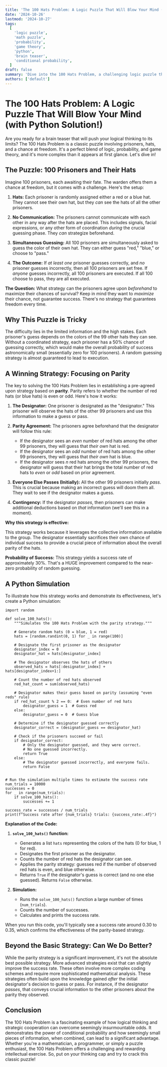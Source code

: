 ```yaml
---
title: 'The 100 Hats Problem: A Logic Puzzle That Will Blow Your Mind (with Python Solution!)'
date: '2024-10-26'
lastmod: '2024-10-27'
tags:
  [
    'logic puzzle',
    'math puzzle',
    'probability',
    'game theory',
    'python',
    'brain teaser',
    'conditional probability',
  ]
draft: false
summary: 'Dive into the 100 Hats Problem, a challenging logic puzzle that tests your conditional probability and teamwork skills. We will explore the puzzle, discuss optimal strategies, and even provide a Python simulation to demonstrate the solution!'
authors: ['default']
---
```


# The 100 Hats Problem: A Logic Puzzle That Will Blow Your Mind (with Python Solution!)

Are you ready for a brain teaser that will push your logical thinking to its limits? The 100 Hats Problem is a classic puzzle involving prisoners, hats, and a chance at freedom. It's a perfect blend of logic, probability, and game theory, and it's more complex than it appears at first glance. Let's dive in!

## The Puzzle: 100 Prisoners and Their Hats

Imagine 100 prisoners, each awaiting their fate. The warden offers them a chance at freedom, but it comes with a challenge. Here's the setup:

1.  **Hats:** Each prisoner is randomly assigned either a red or a blue hat. They cannot see their own hat, but they _can_ see the hats of all the other prisoners.

2.  **No Communication:** The prisoners cannot communicate with each other in any way after the hats are placed. This includes signals, facial expressions, or any other form of coordination _during_ the crucial guessing phase. They _can_ strategize beforehand.

3.  **Simultaneous Guessing:** All 100 prisoners are simultaneously asked to guess the color of their own hat. They can either guess "red," "blue," or choose to "pass."

4.  **The Outcome:** If _at least one_ prisoner guesses correctly, and _no_ prisoner guesses incorrectly, then all 100 prisoners are set free. If _anyone_ guesses incorrectly, all 100 prisoners are executed. If all 100 choose to pass, they are all executed.

**The Question:** What strategy can the prisoners agree upon _beforehand_ to maximize their chances of survival? Keep in mind they want to _maximize_ their chance, not guarantee success. There's no strategy that guarantees freedom every time.

## Why This Puzzle is Tricky

The difficulty lies in the limited information and the high stakes. Each prisoner's guess depends on the colors of the 99 other hats they can see. Without a coordinated strategy, each prisoner has a 50% chance of guessing correctly, which would make the overall probability of success astronomically small (essentially zero for 100 prisoners). A random guessing strategy is almost guaranteed to lead to execution.

## A Winning Strategy: Focusing on Parity

The key to solving the 100 Hats Problem lies in establishing a pre-agreed upon strategy based on **parity**. Parity refers to whether the number of red hats (or blue hats) is even or odd. Here's how it works:

1. **The Designator:** One prisoner is designated as the "designator." This prisoner will observe the hats of the other 99 prisoners and use this information to make a guess or pass.

2. **Parity Agreement:** The prisoners agree beforehand that the designator will follow this rule:

   - If the designator sees an _even_ number of red hats among the other 99 prisoners, they will guess that _their own_ hat is red.
   - If the designator sees an _odd_ number of red hats among the other 99 prisoners, they will guess that _their own_ hat is blue.
   - If the designator sees _n_ red hats among the other 99 prisoners, the designator will guess that their hat brings the total number of red hats to _even_ or _odd_ based on prior agreement.

3. **Everyone Else Passes (Initially):** All the other 99 prisoners initially _pass_. This is crucial because making an incorrect guess will doom them all. They wait to see if the designator makes a guess.

4. **Contingency:** If the designator _passes_, then prisoners can make additional deductions based on _that_ information (we'll see this in a moment).

**Why this strategy is effective:**

This strategy works because it leverages the collective information available to the group. The designator essentially sacrifices their own chance of individual success to provide a crucial piece of information about the overall parity of the hats.

**Probability of Success:** This strategy yields a success rate of approximately 30%. That's a HUGE improvement compared to the near-zero probability of random guessing.

## A Python Simulation

To illustrate how this strategy works and demonstrate its effectiveness, let's create a Python simulation:

```plaintext
import random

def solve_100_hats():
    """Simulates the 100 Hats Problem with the parity strategy."""

    # Generate random hats (0 = blue, 1 = red)
    hats = [random.randint(0, 1) for _ in range(100)]

    # Designate the first prisoner as the designator
    designator_index = 0
    designator_hat = hats[designator_index]

    # The designator observes the hats of others
    observed_hats = hats[:designator_index] + hats[designator_index+1:]

    # Count the number of red hats observed
    red_hat_count = sum(observed_hats)

    # Designator makes their guess based on parity (assuming "even reds" rule)
    if red_hat_count % 2 == 0:  # Even number of red hats
        designator_guess = 1  # Guess red
    else:
        designator_guess = 0  # Guess blue

    # Determine if the designator guessed correctly
    designator_correct = (designator_guess == designator_hat)

    # Check if the prisoners succeed or fail
    if designator_correct:
        # Only the designator guessed, and they were correct.
        # No one guessed incorrectly.
        return True
    else:
        # The designator guessed incorrectly, and everyone fails.
        return False


# Run the simulation multiple times to estimate the success rate
num_trials = 10000
successes = 0
for _ in range(num_trials):
    if solve_100_hats():
        successes += 1

success_rate = successes / num_trials
print(f"Success rate after {num_trials} trials: {success_rate:.4f}")
```

**Explanation of the Code:**

1.  **`solve_100_hats()` function:**

    - Generates a list `hats` representing the colors of the hats (0 for blue, 1 for red).
    - Designates the first prisoner as the designator.
    - Counts the number of red hats the designator can see.
    - Applies the parity strategy: guesses red if the number of observed red hats is even, and blue otherwise.
    - Returns `True` if the designator's guess is correct (and no one else guessed). Returns `False` otherwise.

2.  **Simulation:**
    - Runs the `solve_100_hats()` function a large number of times (`num_trials`).
    - Counts the number of successes.
    - Calculates and prints the success rate.

When you run this code, you'll typically see a success rate around 0.30 to 0.35, which confirms the effectiveness of the parity-based strategy.

## Beyond the Basic Strategy: Can We Do Better?

While the parity strategy is a significant improvement, it's not the absolute best possible strategy. More advanced strategies exist that can slightly improve the success rate. These often involve more complex coding schemes and require more sophisticated mathematical analysis. These strategies often build upon the knowledge gained _after_ the initial designator's decision to guess or pass. For instance, if the designator _passes_, that conveys crucial information to the other prisoners about the parity they observed.

## Conclusion

The 100 Hats Problem is a fascinating example of how logical thinking and strategic cooperation can overcome seemingly insurmountable odds. It demonstrates the power of conditional probability and how seemingly small pieces of information, when combined, can lead to a significant advantage. Whether you're a mathematician, a programmer, or simply a puzzle enthusiast, the 100 Hats Problem offers a challenging and rewarding intellectual exercise. So, put on your thinking cap and try to crack this classic puzzle!

